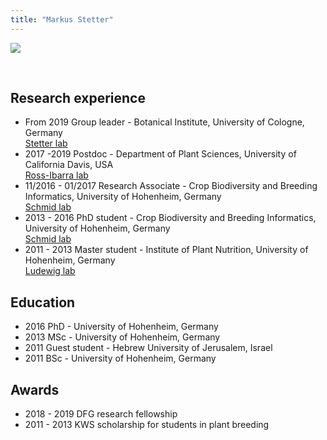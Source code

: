 ```yaml
---
title: "Markus Stetter"
---
```


![](own_images/inamafield.jpg)  

&nbsp;
&nbsp;

  
## Research experience
- From 2019 Group leader - Botanical Institute, University of Cologne, Germany  
  [Stetter lab](https://www.cropevolution.org/)  
- 2017 -2019 Postdoc - Department of Plant Sciences, University of California Davis, USA  
    [Ross-Ibarra lab](http://rilab.org)
- 11/2016 - 01/2017 Research Associate - Crop Biodiversity and Breeding Informatics, University of Hohenheim, Germany  
    [Schmid lab](http://evoplant.uni-hohenheim.de)
- 2013 - 2016 PhD student - Crop Biodiversity and Breeding Informatics, University of Hohenheim, Germany   
    [Schmid lab](http://evoplant.uni-hohenheim.de)
- 2011 - 2013 Master student - Institute of Plant Nutrition, University of Hohenheim, Germany  
  [Ludewig lab](https://scholar.google.de/citations?user=C9ANgTkAAAAJ&hl=en)

## Education

- 2016 PhD - University of Hohenheim, Germany
- 2013 MSc - University of Hohenheim, Germany
- 2011 Guest student - Hebrew University of Jerusalem, Israel
- 2011 BSc - University of Hohenheim, Germany

## Awards
- 2018 - 2019 DFG research fellowship
- 2011 - 2013 KWS scholarship for students in plant breeding

<!-- Global site tag (gtag.js) - Google Analytics -->
<script async src="https://www.googletagmanager.com/gtag/js?id=UA-96594188-4"></script>
<script>
  window.dataLayer = window.dataLayer || [];
  function gtag(){dataLayer.push(arguments);}
  gtag('js', new Date());

  gtag('config', 'UA-96594188-4');
</script>